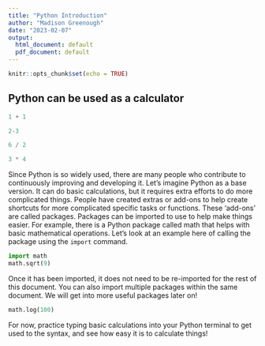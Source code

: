 ```yaml
---
title: "Python Introduction"
author: "Madison Greenough"
date: "2023-02-07"
output:
  html_document: default
  pdf_document: default
---
```


```r
knitr::opts_chunk$set(echo = TRUE)
```

## Python can be used as a calculator

```python
1 + 1
```



```python
2-3
```



```python
6 / 2
```



```python
3 * 4
```



Since Python is so widely used, there are many people who contribute to continuously improving and developing it. Let's imagine Python as a base version. It can do basic calculations, but it requires extra efforts to do more complicated things. People have created extras or add-ons to help create shortcuts for more complicated specific tasks or functions. These 'add-ons' are called packages. Packages can be imported to use to help make things easier. For example, there is a Python package called math that helps with basic mathematical operations. Let's look at an example here of calling the package using the ```import``` command.

```python
import math
math.sqrt(9)
```

Once it has been imported, it does not need to be re-imported for the rest of this document. You can also import multiple packages within the same document. We will get into more useful packages later on!

```python
math.log(100)
```

For now, practice typing basic calculations into your Python terminal to get used to the syntax, and see how easy it is to calculate things!
